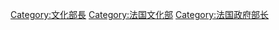 [[Category:文化部長|Category:文化部長]]
[[Category:法国文化部|Category:法国文化部]]
[[Category:法国政府部长|Category:法国政府部长]]